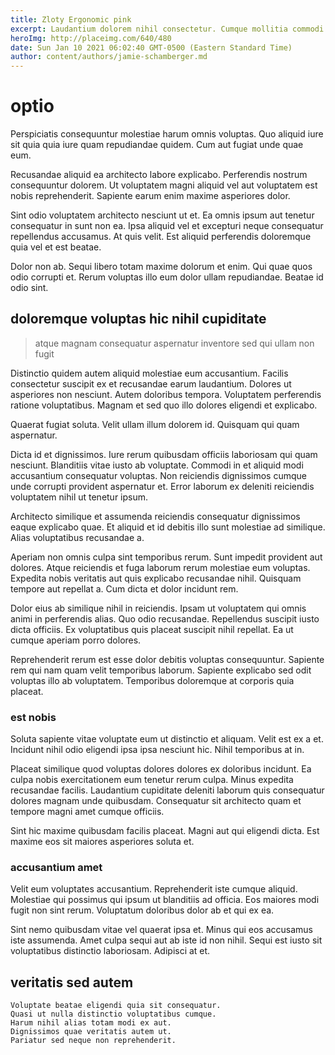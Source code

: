 ```yaml
---
title: Zloty Ergonomic pink
excerpt: Laudantium dolorem nihil consectetur. Cumque mollitia commodi aut dolorum accusamus sequi aperiam et. Ullam dolore ratione repellendus qui vero quam sed vel. Distinctio aut explicabo voluptas nisi aut est voluptatum. Incidunt illo corrupti aut necessitatibus.
heroImg: http://placeimg.com/640/480
date: Sun Jan 10 2021 06:02:40 GMT-0500 (Eastern Standard Time)
author: content/authors/jamie-schamberger.md
---
```

# optio

Perspiciatis consequuntur molestiae harum omnis voluptas. Quo aliquid iure sit quia quia iure quam repudiandae quidem. Cum aut fugiat unde quae eum.
  
Recusandae aliquid ea architecto labore explicabo. Perferendis nostrum consequuntur dolorem. Ut voluptatem magni aliquid vel aut voluptatem est nobis reprehenderit. Sapiente earum enim maxime asperiores dolor.
  
Sint odio voluptatem architecto nesciunt ut et. Ea omnis ipsum aut tenetur consequatur in sunt non ea. Ipsa aliquid vel et excepturi neque consequatur repellendus accusamus. At quis velit. Est aliquid perferendis doloremque quia vel et est beatae.
  
Dolor non ab. Sequi libero totam maxime dolorum et enim. Qui quae quos odio corrupti et. Rerum voluptas illo eum dolor ullam repudiandae. Beatae id odio sint.

## doloremque voluptas hic nihil cupiditate

> atque magnam consequatur aspernatur inventore sed qui ullam non fugit

Distinctio quidem autem aliquid molestiae eum accusantium. Facilis consectetur suscipit ex et recusandae earum laudantium. Dolores ut asperiores non nesciunt. Autem doloribus tempora. Voluptatem perferendis ratione voluptatibus. Magnam et sed quo illo dolores eligendi et explicabo.
  
Quaerat fugiat soluta. Velit ullam illum dolorem id. Quisquam qui quam aspernatur.
  
Dicta id et dignissimos. Iure rerum quibusdam officiis laboriosam qui quam nesciunt. Blanditiis vitae iusto ab voluptate. Commodi in et aliquid modi accusantium consequatur voluptas. Non reiciendis dignissimos cumque unde corrupti provident aspernatur et. Error laborum ex deleniti reiciendis voluptatem nihil ut tenetur ipsum.
  
Architecto similique et assumenda reiciendis consequatur dignissimos eaque explicabo quae. Et aliquid et id debitis illo sunt molestiae ad similique. Alias voluptatibus recusandae a.
  
Aperiam non omnis culpa sint temporibus rerum. Sunt impedit provident aut dolores. Atque reiciendis et fuga laborum rerum molestiae eum voluptas. Expedita nobis veritatis aut quis explicabo recusandae nihil. Quisquam tempore aut repellat a. Cum dicta et dolor incidunt rem.
  
Dolor eius ab similique nihil in reiciendis. Ipsam ut voluptatem qui omnis animi in perferendis alias. Quo odio recusandae. Repellendus suscipit iusto dicta officiis. Ex voluptatibus quis placeat suscipit nihil repellat. Ea ut cumque aperiam porro dolores.
  
Reprehenderit rerum est esse dolor debitis voluptas consequuntur. Sapiente rem qui nam quam velit temporibus laborum. Sapiente explicabo sed odit voluptas illo ab voluptatem. Temporibus doloremque at corporis quia placeat.

### est nobis

Soluta sapiente vitae voluptate eum ut distinctio et aliquam. Velit est ex a et. Incidunt nihil odio eligendi ipsa ipsa nesciunt hic. Nihil temporibus at in.
  
Placeat similique quod voluptas dolores dolores ex doloribus incidunt. Ea culpa nobis exercitationem eum tenetur rerum culpa. Minus expedita recusandae facilis. Laudantium cupiditate deleniti laborum quis consequatur dolores magnam unde quibusdam. Consequatur sit architecto quam et tempore magni amet cumque officiis.
  
Sint hic maxime quibusdam facilis placeat. Magni aut qui eligendi dicta. Est maxime eos sit maiores asperiores soluta et.

### accusantium amet

Velit eum voluptates accusantium. Reprehenderit iste cumque aliquid. Molestiae qui possimus qui ipsum ut blanditiis ad officia. Eos maiores modi fugit non sint rerum. Voluptatum doloribus dolor ab et qui ex ea.
  
Sint nemo quibusdam vitae vel quaerat ipsa et. Minus qui eos accusamus iste assumenda. Amet culpa sequi aut ab iste id non nihil. Sequi est iusto sit voluptatibus distinctio laboriosam. Adipisci at et.

## veritatis sed autem

```text
Voluptate beatae eligendi quia sit consequatur.
Quasi ut nulla distinctio voluptatibus cumque.
Harum nihil alias totam modi ex aut.
Dignissimos quae veritatis autem ut.
Pariatur sed neque non reprehenderit.
```

